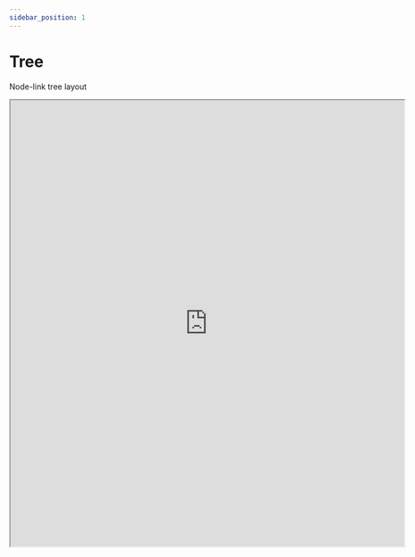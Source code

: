 ```yaml
---
sidebar_position: 1
---
```


# Tree

Node-link tree layout

<iframe
  width="140%"
  height="800vh"
  allow="clipboard-write"
  src="https://playground.solidjs.com/anonymous/0c9d6ff2-9f98-450a-bdc5-9b1cace93de0"
/>
